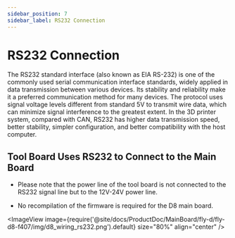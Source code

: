 ```yaml
---
sidebar_position: 7
sidebar_label: RS232 Connection
---
```







# RS232 Connection

The RS232 standard interface (also known as EIA RS-232) is one of the commonly used serial communication interface standards, widely applied in data transmission between various devices. Its stability and reliability make it a preferred communication method for many devices. The protocol uses signal voltage levels different from standard 5V to transmit wire data, which can minimize signal interference to the greatest extent. In the 3D printer system, compared with CAN, RS232 has higher data transmission speed, better stability, simpler configuration, and better compatibility with the host computer.

## Tool Board Uses RS232 to Connect to the Main Board

* Please note that the power line of the tool board is not connected to the RS232 signal line but to the 12V-24V power line.

* No recompilation of the firmware is required for the D8 main board.

<ImageView image={require('@site/docs/ProductDoc/MainBoard/fly-d/fly-d8-f407/img/d8_wiring_rs232.png').default} size="80%" align="center" />

<GetRS232ID />